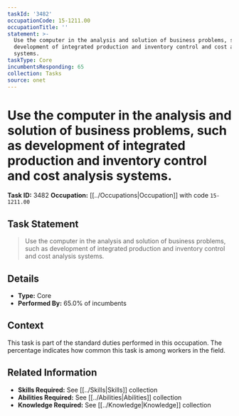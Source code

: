 ```yaml
---
taskId: '3482'
occupationCode: 15-1211.00
occupationTitle: ''
statement: >-
  Use the computer in the analysis and solution of business problems, such as
  development of integrated production and inventory control and cost analysis
  systems.
taskType: Core
incumbentsResponding: 65
collection: Tasks
source: onet
---
```

# Use the computer in the analysis and solution of business problems, such as development of integrated production and inventory control and cost analysis systems.

**Task ID:** 3482
**Occupation:** [[../Occupations|Occupation]] with code `15-1211.00`

## Task Statement

> Use the computer in the analysis and solution of business problems, such as development of integrated production and inventory control and cost analysis systems.

## Details

- **Type:** Core
- **Performed By:** 65.0% of incumbents

## Context

This task is part of the standard duties performed in this occupation. The percentage indicates how common this task is among workers in the field.

## Related Information

- **Skills Required:** See [[../Skills|Skills]] collection
- **Abilities Required:** See [[../Abilities|Abilities]] collection
- **Knowledge Required:** See [[../Knowledge|Knowledge]] collection
